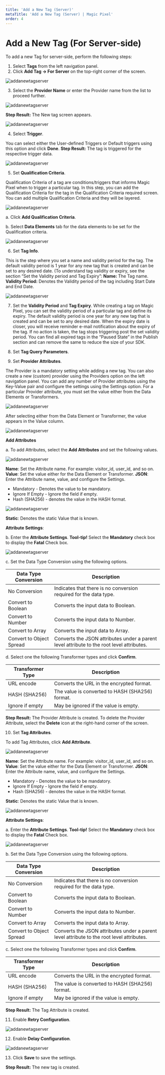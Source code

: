 ---
title: 'Add a New Tag (Server)'
metaTitle: 'Add a New Tag (Server) | Magic Pixel'
order: 4
---

# Add a New Tag (For Server-side)

To add a new Tag for server-side, perform the following steps:
1.	Select **Tags** from the left navigation panel.
2.	Click **Add Tag -> For Server** on the top-right corner of the screen.

![addanewtagserver](/images/tagsimages/addanewtagserver.png)

3.	Select the **Provider Name** or enter the Provider name from the list to proceed further.

![addanewtagserver](/images/tagsimages/addanewtagserverprovider.png)

**Step Result:** The New tag screen appears.

![addanewtagserver](/images/tagsimages/addanewtagserverscreenprovider.png)

4. Select **Trigger**. 

You can select either the User-defined Triggers or Default triggers using this option and click **Done**.
**Step Result:** The tag is triggered for the respective trigger data.

![addanewtagserver](/images/tagsimages/choosetriggers.png)


5. Set **Qualification Criteria**.

Qualification Criteria of a tag are conditions/triggers that informs Magic Pixel when to trigger a particular tag. 
In this step, you can add the Qualification Criteria for the tag in the Qualification Criteria required screen. You can add multiple Qualification Criteria and they will be layered.

![addanewtagserver](/images/tagsimages/addnewtagserverqualificationcriteria.png)


a. Click **Add Qualification Criteria**.

b. Select **Data Elements** tab for the data elements to be set for the Qualification criteria.

![addanewtagserver](/images/tagsimages/choosedataelements.png)

6. Set **Tag Info**.

This is the step where you set a name and validity period for the tag. The default validity period is 1 year for any new tag that is created and can be set to any desired date. (To understand tag validity or expiry, see the section “Set the Validity period and Tag Expiry”:
**Name:** The Tag name.
**Validity Period:** Denotes the Validity period of the tag including Start Date and End Date.


![addanewtagserver](/images/tagsimages/taginfovalidityperiod.png)

7. Set the **Validity Period** and **Tag Expiry**.
While creating a tag on Magic Pixel, you can set the validity period of a particular tag and define its expiry. The default validity period is one year for any new tag that is created and can be set to any desired date. When the expiry date is closer, you will receive reminder e-mail notification about the expiry of the tag. If no action is taken, the tag stops triggering post the set validity period. You can find all expired tags in the “Paused State” in the Publish section and can remove the same to reduce the size of your SDK.

8. Set **Tag Query Parameters**.
 
9. Set **Provider Attributes**.

The Provider is a mandatory setting while adding a new tag. You can also create a new (custom) provider using the Providers option on the left navigation panel. You can add any number of Provider attributes using the Key-Value pair and configure the settings using the Settings option.
For a particular Provider attribute, you must set the value either from the Data Elements or Transformers.

![addanewtagserver](/images/tagsimages/setproviderattributes.png)

After selecting either from the Data Element or Transformer, the value appears in the Value column.

![addanewtagserver](/images/tagsimages/providerattributesvalueserver.png)

**Add Attributes**

a. To add Attributes, select the **Add Attributes** and set the following values.

![addanewtagserver](/images/tagsimages/addattributesserver.png)

**Name**: Set the Attribute name. For example: visitor_id, user_id, and so on.
**Value**: Set the value either for the Data Element or Transformer.
**JSON**: Enter the Attribute name, value, and configure the Settings.
- Mandatory - Denotes the value to be mandatory.
- Ignore If Empty - Ignore the field if empty.
- Hash (SHA256) - denotes the value in the HASH format.

![addanewtagserver](/images/tagsimages/addattributesserverjson.png)

**Static**: Denotes the static Value that is known.

**Attribute Settings**:

b. Enter the **Attribute Settings**.
**Tool-tip!** Select the **Mandatory** check box to display the **Fatal** Check box.

![addanewtagserver](/images/tagsimages/serverattributesettings.png)

c. Set the Data Type Conversion using the following options.

| Data Type Conversion      | Description |
| ----------- | ----------- |
| No Conversion     | Indicates that there is no conversion required for the data type.  |
| Convert to Boolean   | Converts the input data to Boolean.        |
| Convert to Number | Converts the input data to Number. |
| Convert to Array | Converts the input data to Array. |
| Convert to Object Spread | Converts the JSON attributes under a parent level attribute to the root level attributes. |

d. Select one the following Transformer types and click **Confirm**.

| Transformer Type      | Description |
| ----------- | ----------- |
| URL encode     | Converts the URL in the encrypted format.  |
| HASH (SHA256)   | The value is converted to HASH (SHA256) format. |
| Ignore if empty | May be ignored if the value is empty. |

**Step Result:** The Provider Attribute is created.
To delete the Provider Attribute, select the **Delete** icon at the right-hand corner of the screen.

10. Set **Tag Attributes**.

To add Tag Attributes, click **Add Attribute**.

![addanewtagserver](/images/tagsimages/addattributesserver.png)

**Name**: Set the Attribute name. For example: visitor_id, user_id, and so on.
**Value**: Set the value either for the Data Element or Transformer.
**JSON**: Enter the Attribute name, value, and configure the Settings.
- Mandatory - Denotes the value to be mandatory.
- Ignore If Empty - Ignore the field if empty.
- Hash (SHA256) - denotes the value in the HASH format.

**Static**: Denotes the static Value that is known.

![addanewtagserver](/images/tagsimages/addattributesserverjson.png)

**Attribute Settings**: 

a. Enter the **Attribute Settings**.
**Tool-tip!** Select the **Mandatory** check box to display the **Fatal** Check box.

![addanewtagserver](/images/tagsimages/serverattributesettings.png)


b. Set the Data Type Conversion using the following options.

| Data Type Conversion      | Description |
| ----------- | ----------- |
| No Conversion     | Indicates that there is no conversion required for the data type. |
| Convert to Boolean   | Converts the input data to Boolean.        |
| Convert to Number | Converts the input data to Number. |
| Convert to Array | Converts the input data to Array. |
| Convert to Object Spread | Converts the JSON attributes under a parent level attribute to the root level attributes.|

c. Select one the following Transformer types and click **Confirm**.

| Transformer Type      | Description |
| ----------- | ----------- |
| URL encode     |  Converts the URL in the encrypted format.    |
| HASH (SHA256)   | The value is converted to HASH (SHA256) format. |
| Ignore if empty | May be ignored if the value is empty. |

**Step Result:** The Tag Attribute is created.

11. Enable **Retry Configuration**.

![addanewtagserver](/images/tagsimages/retryconfiguration.png)

12. Enable **Delay Configuration**.

![addanewtagserver](/images/tagsimages/delayconfiguration.png)

13. Click **Save** to save the settings.

**Step Result:** The new tag is created.